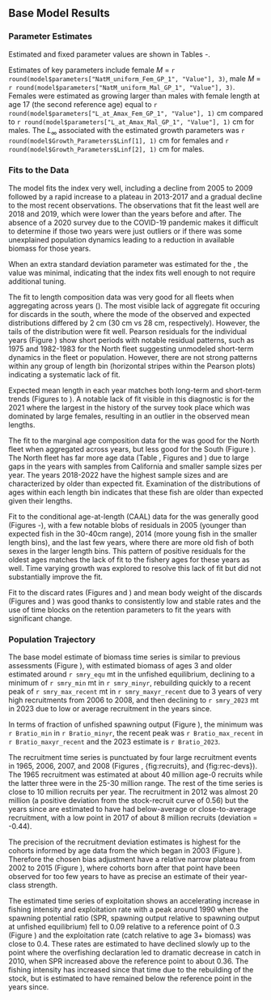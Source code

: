 ## Base Model Results

### Parameter Estimates
Estimated and fixed parameter values are shown in Tables \ref{tab:table-pars-base-1}-\ref{tab:table-pars-base-13}.

Estimates of key parameters include 
female $M$ = 
`r round(model$parameters["NatM_uniform_Fem_GP_1", "Value"], 3)`, 
male $M$ = 
`r round(model$parameters["NatM_uniform_Mal_GP_1", "Value"], 3)`. 
Females were estimated as growing larger than males with female length at age 17
(the second reference age) equal to 
`r round(model$parameters["L_at_Amax_Fem_GP_1", "Value"], 1)` cm compared to
`r round(model$parameters["L_at_Amax_Mal_GP_1", "Value"], 1)` cm for males.
The $L_\infty$ associated with the estimated growth parameters was 
`r round(model$Growth_Parameters$Linf[1], 1)` cm for females and
`r round(model$Growth_Parameters$Linf[2], 1)` cm for males.

### Fits to the Data
The model fits the \Gls{s-wcgbt} index very well, including a decline from 2005 to 2009 followed by a rapid increase to a plateau in 2013-2017 and a gradual decline to the most recent observations. The observations that fit the least well are 2018 and 2019, which were lower than the years before and after. The absence of a 2020 survey due to the COVID-19 pandemic makes it difficult to determine if those two years were just outliers or if there was some unexplained population dynamics leading to a reduction in available biomass for those years.

When an extra standard deviation parameter was estimated for the \Gls{s-wcgbt}, the value was minimal, indicating that the index fits well enough to not require additional tuning.

The fit to length composition data was very good for all fleets when aggregating across years (\ref{fig:len-agg-fit}). The most visible lack of aggregate fit occuring for discards in the south, where the mode of the observed and expected distributions differed by 2 cm (30 cm vs 28 cm, respectively). However, the tails of the distribution were fit well. Pearson residuals for the individual years (Figure \ref{fig:len-all-pearson}) show short periods with notable residual patterns, such as 1975 and 1982-1983 for the North fleet suggesting unmodeled short-term dynamics in the fleet or population. However, there are not strong patterns within any group of length bin (horizontal stripes within the Pearson plots) indicating a systematic lack of fit.

Expected mean length in each year matches both long-term and short-term trends (Figures \ref{fig:len-francis-north} to \ref{fig:len-francis-wcgbts}). A notable lack of fit visible in this diagnostic is for the 2021 \Gls{s-wcgbt} where the largest in the history of the survey took place which was dominated by large females, resulting in an outlier in the observed mean lengths.

The fit to the marginal age composition data for the was good for the North fleet when aggregated across years, but less good for the South (Figure \ref{fig:agg-marg-age-fit}). The North fleet has far more age data (Table \ref{tab:table-compweight-base}, Figures \ref{fig:age-all-bubbles} and \ref{fig:age-all-pearson}) due to large gaps in the years with samples from California and smaller sample sizes per year. The years 2018-2022 have the highest sample sizes and are characterized by older than expected fit. Examination of the distributions of ages within each length bin indicates that these fish are older than expected given their lengths.

Fit to the conditional age-at-length (CAAL) data for the \Gls{s-wcgbt} was generally good (Figures \ref{fig:caal-dat1}-\ref{fig:caal-fit2}), with a few notable blobs of residuals in 2005 (younger than expected fish in the 30-40cm range), 2014 (more young fish in the smaller length bins), and the last few years, where there are more old fish of both sexes in the larger length bins.
This pattern of positive residuals for the oldest ages matches the lack of fit to the fishery ages for these years as well. Time varying growth was explored to resolve this lack of fit but did not substantially improve the fit.

Fit to the discard rates (Figures \ref{fig:discard_fitNorth} and \ref{fig:discard_fitSouth}) and mean body weight of the discards (Figures \ref{fig:mnwt_fitNorth} and \ref{fig:mnwt_fitSouth}) was good thanks to consistently low and stable rates and the use of time blocks on the retention parameters to fit the years with significant change.

### Population Trajectory
<!-- variables used in R code below are calculates are in the exec summary -->

The base model estimate of biomass time series is similar to previous assessments (Figure \ref{fig:smry-bio-historical}), with estimated biomass of ages 3 and older estimated around `r smry_equ` mt in the unfished equilibrium, declining to a minimum of `r smry_min` mt in `r smry_minyr`, rebuilding quickly to a recent peak of `r smry_max_recent` mt in `r smry_maxyr_recent` due to 3 years of very high recruitments from 2006 to 2008, and then declining to `r smry_2023` mt in 2023 due to low or average recruitment in the years since.

In terms of fraction of unfished spawning output (Figure \ref{fig:depl}), the minimum was `r Bratio_min` in `r Bratio_minyr`, the recent peak was `r Bratio_max_recent` in `r Bratio_maxyr_recent` and the 2023 estimate is `r Bratio_2023`.

The recruitment time series is punctuated by four large recruitment events in 1965, 2006, 2007, and 2008 (Figures \ref{fig:stock-recruit}, {fig:recruits}, and {fig:rec-devs}). The 1965 recruitment was estimated at about 40 million age-0 recruits while the latter three were in the 25-30 million range. The rest of the time series is close to 10 million recruits per year. The recruitment in 2012 was almost 20 million (a positive deviation from the stock-recruit curve of 0.56) but the years since are estimated to have had below-average or close-to-average recruitment, with a low point in 2017 of about 8 million recruits (deviation = -0.44).

The precision of the recruitment deviation estimates is highest for the cohorts informed by age data from the \Gls{s-wcgbt} which began in 2003 (Figure \ref{fig:rec-devs}). Therefore the chosen bias adjustment have a relative narrow plateau from 2002 to 2015 (Figure \ref{fig:biasadj}), where cohorts born after that point have been observed for too few years to have as precise an estimate of their year-class strength.

The estimated time series of exploitation shows an accelerating increase in fishing intensity and exploitation rate with a peak around 1990 when the spawning potential ratio (SPR, spawning output relative to spawning output at unfished equilibrium) fell to 0.09 relative to a reference point of 0.3 (Figure \ref{fig:spr}) and the exploitation rate (catch relative to age 3+ biomass) was close to 0.4. These rates are estimated to have declined slowly up to the point where the overfishing declaration led to dramatic decrease in catch in 2010, when SPR increased above the reference point to about 0.36. The fishing intensity has increased since that time due to the rebuilding of the stock, but is estimated to have remained below the reference point in the years since.
